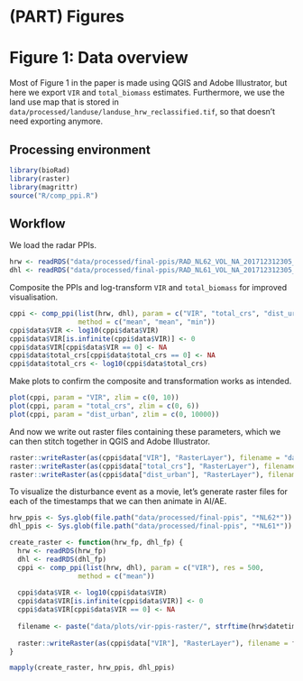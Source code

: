 # (PART) Figures {-}

# Figure 1: Data overview

Most of Figure 1 in the paper is made using QGIS and Adobe Illustrator, but here we export `VIR` and `total_biomass` estimates. Furthermore, we use the land use map that is stored in `data/processed/landuse/landuse_hrw_reclassified.tif`, so that doesn't need exporting anymore.

## Processing environment
```r
library(bioRad)
library(raster)
library(magrittr)
source("R/comp_ppi.R")
```

## Workflow

We load the radar PPIs.

```r
hrw <- readRDS("data/processed/final-ppis/RAD_NL62_VOL_NA_201712312305_ODIM.RDS")
dhl <- readRDS("data/processed/final-ppis/RAD_NL61_VOL_NA_201712312305_ODIM.RDS")
```

Composite the PPIs and log-transform `VIR` and `total_biomass` for improved visualisation.

```r
cppi <- comp_ppi(list(hrw, dhl), param = c("VIR", "total_crs", "dist_urban"), res = 500, 
                 method = c("mean", "mean", "min"))
cppi$data$VIR <- log10(cppi$data$VIR)
cppi$data$VIR[is.infinite(cppi$data$VIR)] <- 0
cppi$data$VIR[cppi$data$VIR == 0] <- NA
cppi$data$total_crs[cppi$data$total_crs == 0] <- NA
cppi$data$total_crs <- log10(cppi$data$total_crs)
```

Make plots to confirm the composite and transformation works as intended.

```r
plot(cppi, param = "VIR", zlim = c(0, 10))
plot(cppi, param = "total_crs", zlim = c(0, 6))
plot(cppi, param = "dist_urban", zlim = c(0, 10000))
```

And now we write out raster files containing these parameters, which we can then stitch together in QGIS and Adobe Illustrator.

```r
raster::writeRaster(as(cppi$data["VIR"], "RasterLayer"), filename = "data/plots/paper/fig1_VIR.tif", overwrite = TRUE)
raster::writeRaster(as(cppi$data["total_crs"], "RasterLayer"), filename = "data/plots/paper/fig1_total_crs.tif", overwrite = TRUE)
raster::writeRaster(as(cppi$data["dist_urban"], "RasterLayer"), filename = "data/plots/paper/fig1_dist_urban.tif", overwrite = TRUE)
```

To visualize the disturbance event as a movie, let's generate raster files for each of the timestamps that we can then animate in AI/AE.

```r
hrw_ppis <- Sys.glob(file.path("data/processed/final-ppis", "*NL62*"))
dhl_ppis <- Sys.glob(file.path("data/processed/final-ppis", "*NL61*"))

create_raster <- function(hrw_fp, dhl_fp) {
  hrw <- readRDS(hrw_fp)
  dhl <- readRDS(dhl_fp)
  cppi <- comp_ppi(list(hrw, dhl), param = c("VIR"), res = 500, 
                 method = c("mean"))
  
  cppi$data$VIR <- log10(cppi$data$VIR)
  cppi$data$VIR[is.infinite(cppi$data$VIR)] <- 0
  cppi$data$VIR[cppi$data$VIR == 0] <- NA
  
  filename <- paste("data/plots/vir-ppis-raster/", strftime(hrw$datetime, format = "%Y%m%d%H%M"), ".tif", sep = "")
  
  raster::writeRaster(as(cppi$data["VIR"], "RasterLayer"), filename = filename, overwrite = TRUE)
}

mapply(create_raster, hrw_ppis, dhl_ppis)

```


